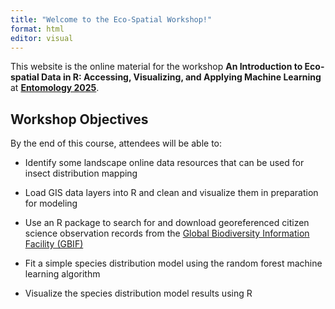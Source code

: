 ```yaml
---
title: "Welcome to the Eco-Spatial Workshop!"
format: html
editor: visual
---
```


This website is the online material for the workshop **An Introduction to Eco-spatial Data in R: Accessing, Visualizing, and Applying Machine Learning** at [**Entomology 2025**](https://www.entsoc.org/events/annual-meeting).

## Workshop Objectives

By the end of this course, attendees will be able to:

-   Identify some landscape online data resources that can be used for insect distribution mapping

-   Load GIS data layers into R and clean and visualize them in preparation for modeling

-   Use an R package to search for and download georeferenced citizen science observation records from the [Global Biodiversity Information Facility (GBIF)](https://www.gbif.org/)

-   Fit a simple species distribution model using the random forest machine learning algorithm

-   Visualize the species distribution model results using R
